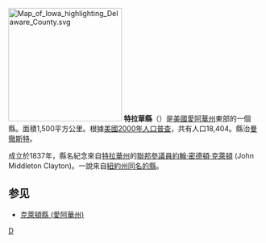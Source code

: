 {{Otheruses|特拉華縣|subject=美國愛阿華州的一個縣|other=同名的縣}}
[[File:Map_of_Iowa_highlighting_Delaware_County.svg|225px]]
'''特拉華縣'''（{{lang-en|Delaware County}}）是[[美國|美國]][[愛阿華州|愛阿華州]]東部的一個縣。面積1,500平方公里。根據[[美國2000年人口普查|美國2000年人口普查]]，共有人口18,404。縣治[[曼徹斯特_(愛阿華州)|曼徹斯特]]。

成立於1837年，縣名紀念來自[[特拉華州|特拉華州]]的[[美國參議院|聯邦參議員]][[約翰·密德頓·克萊頓|約翰·密德頓·克萊頓]] (John Middleton Clayton)。一說來自[[紐約州|紐約州]][[特拉華縣_(紐約州)|同名的縣]]。

== 参见 ==
* [[克萊頓縣_(愛阿華州)|克萊頓縣 (愛阿華州)]]

{{iowa-stub}}

[[Category:艾奧瓦州行政區劃|D]]
{{爱荷华州}}